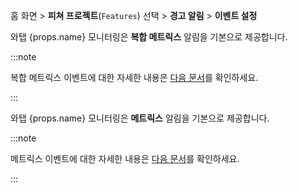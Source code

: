 홈 화면 > **피쳐 프로젝트**(<code class='Features'>Features</code>) 선택 > **경고 알림** > **이벤트 설정**

<InDoc pages="kafka-introduction">

와탭 <UI>{props.name}</UI> 모니터링은 **복합 메트릭스** 알림을 기본으로 제공합니다. 

:::note 

복합 메트릭스 이벤트에 대한 자세한 내용은 [다음 문서](https://docs.whatap.io/server/metric-warning-notice#composite-metrics-event)를 확인하세요. 

:::

</InDoc>


<InDoc pages="aerospike-introduction">

와탭 <UI>{props.name}</UI> 모니터링은 **메트릭스** 알림을 기본으로 제공합니다. 

:::note 

메트릭스 이벤트에 대한 자세한 내용은 [다음 문서](https://docs.whatap.io/server/metric-warning-notice)를 확인하세요. 

:::

</InDoc>